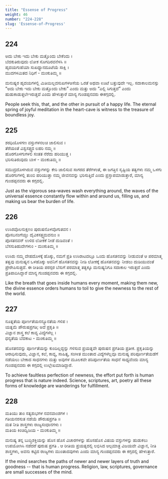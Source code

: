 ```yaml
---
title: "Essense of Progress"
weight: 46
number: "224-228"
slug: 'Essense-of-Progress'
---
```


## 224
ಅದು ಬೇಕು ಇದು ಬೇಕು ಮತ್ತೊಂದು ಬೇಕೆಂದು ।  
ಬೆದಕುತಿರುವುದು ಲೋಕ ಸೊಗದಿರವನೆಳಸಿ ॥  
ಹೃದಯಗುಹೆಯಾ ಸುಖಧ್ಯಾನದೂಟೆಯೆ ಸಾಕ್ಷಿ ।  
ಮುದಗಳಮಿತದ ನಿಧಿಗೆ - ಮಂಕುತಿಮ್ಮ ॥

ಮನುಷ್ಯರ ಹೃದಯಗಳಲ್ಲಿ ಮಿತಿಯಿಲ್ಲದಸುಖಗಳಆಸೆಯ ಒರತೆ ಅಥವಾ ಊಟೆ ಬತ್ತುವುದೇ ಇಲ್ಲ. ಸದಾಕಾಲಮನಸ್ಸು “ಅದು ಬೇಕು ಇದು ಬೇಕು ಮತ್ತೊಂದು ಬೇಕು” ಎಂದು ಮತ್ತು ಅದು “ಎಲ್ಲಿ ಸಿಗುತ್ತದೆ” ಎಂದು ಹುಡುಕಾಡುತ್ತಲೇಇರುತ್ತದೆ ಎಂದು ಹೇಳುತ್ತಾರೆ ಮಾನ್ಯ ಗುಂಡಪ್ಪನವರು ಈಕಗ್ಗದಲ್ಲಿ.

People seek this, that, and the other in pursuit of a happy life. The eternal spring of joyful meditation in the heart-cave is witness to the treasure of boundless joy.

## 225
ಶರಧಿಯೊಳಗಣ ವಸ್ತುಗಳನಲಚಿ ಜಾಲಿಸುವ ।  
ತೆರೆಯಂತೆ ವಿಶ್ವಸತ್ತ್ವದ ಲಹರಿ ನಮ್ಮ ॥  
ಹೊರಗೊಳಗುಗಳಲಿ ಸಂತತ ನೆರೆದು ಹರಿಯುತ್ತ ।  
ಭರಿಸುತಿರುವುದು ಬಾಳ - ಮಂಕುತಿಮ್ಮ ॥

ಸಮುದ್ರದೊಳಗಿರುವ ವಸ್ತುಗಳನ್ನು ಕೇರಿ ಜಾಲಿಸುವ ಸಾಗರದ ತೆರೆಗಳಂತೆ, ಈ ಜಗತ್ತಿನ ಸೃಷ್ಟಿಯ ತತ್ವಗಳು ನಮ್ಮ ಒಳಗು ಹೊರಗುಗಳಲ್ಲಿ ತುಂಬಿ ಹರಿಯುತ್ತಾ ನಮ್ಮ ಜೀವನವನ್ನು ಭರಿಸುತ್ತಿದೆ ಎಂದು ಪ್ರಸ್ತಾಪಮಾಡುತ್ತಾರೆ, ಮಾನ್ಯ ಗುಂಡಪ್ಪನವರು ಈ ಕಗ್ಗದಲ್ಲಿ.

Just as the vigorous sea-waves wash everything around, the waves of the universal essence constantly flow within and around us, filling us, and making us bear the burden of life.

## 226
ಉಸಿರವೊಲನುಕ್ಷಣಂ ಪುರುಷನೊಳವೊಗುತವನ ।  
ಪೊಸಬನಂಗೆಯ್ದು ದೈವಿಕಸತ್ತ್ವಮವನುಂ ॥  
ಪೊಸತನವನ್ ಉಳಿದ ಲೋಕಕೆ ನೀಡೆ ದುಡಿವಂತೆ ।  
ಬೆಸಸುತಿಹುದೇಗಳುಂ  - ಮಂಕುತಿಮ್ಮ ॥

ಉಸಿರು ನಮ್ಮ ದೇಹದೊಳಕ್ಕೆ ಹೊಕ್ಕು, ನಮಗೆ ಪ್ರತಿ ಉಸಿರಾಟದಲ್ಲೂ ಒಂದು ಹೊಸತನವನ್ನು ನೀಡುವಂತೆ ಆ ಪರಮಾತ್ಮ ತತ್ವವು ಮನುಷ್ಯನ ಒಳಹೊಕ್ಕು ಅವನಿಗೆ ಹೊಸತನವನ್ನು ನೀಡಿ ಲೋಕಕ್ಕೆ ಹೊಸತನವನ್ನು ನೀಡಲು ದುಡಿಯುವಂತೆ ಪ್ರೇರೇಪಿಸುತ್ತದೆ. ಈ ರೀತಿಯ ಪರಸ್ಪರ ಬೆಸುಗೆ ಪರಮಾತ್ಮ ತತ್ವಕ್ಕೂ ಮನುಷ್ಯನಿಗೂ ಸದಾಕಾಲ ಇರುತ್ತದೆ ಎಂದು ಪ್ರತಿಪಾದಿಸಿದ್ದಾರೆ ಮಾನ್ಯ ಗುಂಡಪ್ಪನವರು ಈ ಕಗ್ಗದಲ್ಲಿ.

Like the breath that goes inside humans every moment, making them new, the divine essence orders humans to toil to give the newness to the rest of the world.

## 227
ನೂತ್ನತೆಯ ಪೂರ್ಣತೆಯನನ್ಯೂನತೆಯ ಗಳಿಪ ।  
ಯತ್ನಮೆ ಪೌರುಷಪ್ರಗತಿ; ಅದೆ ಪ್ರಕೃತಿ ॥  
ವಿಜ್ಞಾನ ಶಾಸ್ತ್ರ ಕಲೆ ಕಾವ್ಯ ವಿದ್ಯೆಗಳೆಲ್ಲ ।  
ಧನ್ಯತೆಯ ಬೆದಕಾಟ - ಮಂಕುತಿಮ್ಮ ॥

ಹೊಸತನವನ್ನು ಪೂರ್ಣತೆಯನ್ನು ಕುಂದಿಲ್ಲದ್ದನ್ನು ಗಳಿಸುವ ಪ್ರಯತ್ನವೇ ಪುರುಷನ ಪ್ರಗತಿಯ ಪ್ರತೀಕ. ಪ್ರಕೃತಿಯನ್ನು ಆರಾಧಿಸುವುದು, ವಿಜ್ಞಾನ, ಕಲೆ, ಕಾವ್ಯ, ಸಾಹಿತ್ಯ, ಸಂಗೀತ ಮುಂತಾದ ವಿದ್ಯೆಗಳೆಲ್ಲವೂ ಮನುಷ್ಯ ಪರಿಪೂರ್ಣತೆಯಡೆಗೆ ನಡೆಯಲು ಬೇಕಾದ ಸಾಧನಗಳು ಮತ್ತು ಅವುಗಳ ಮೂಲಕವೇ ಪರಿಪೂರ್ಣತೆಯ ಸಾಧನೆ ಸಾಧ್ಯವೆಂದು ಮಾನ್ಯ ಗುಂಡಪ್ಪನವರು ಈ ಕಗ್ಗದಲ್ಲಿ ಉಲ್ಲೇಖಮಾಡಿದ್ದಾರೆ.

To achieve faultless perfection of newness, the effort put forth is human progress that is nature indeed. Science, scriptures, art, poetry all these forms of knowledge are wanderings for fulfillment.

## 228
ಮತಿಯು ತಾಂ ಸತ್ಯಶುಭಗಳ ನವನವಾಂಶಗಳ ।  
ಗತಿಯನರಸುತ ನಡೆಯೆ ಪೌರುಷಪ್ರಗತಿ ॥  
ಮತ ನೀತಿ ಶಾಸ್ತ್ರಗಳು ರಾಜ್ಯಸಂಧಾನಗಳು  ।  
ಮತಿಯ ಕಿಂಚಿದ್ವಿಜಯ - ಮಂಕುತಿಮ್ಮ ॥

ಮನುಷ್ಯ ತನ್ನ ಬುದ್ಧಿಶಕ್ತಿಯನ್ನು ಹೊಸ ಹೊಸ ವಿಚಾರಗಳನ್ನು ಹೊಸಹೊಸ ವಿಷಯ ವಸ್ತುಗಳನ್ನು ಹುಡುಕಲು ಉಪಯೋಗಿಸಿ ನಡೆದರೆ ಪುರುಷ ಪ್ರಗತಿ . ಆ ರೀತಿಯ ಪ್ರಯತ್ನದಲ್ಲಿ ಲಭಿಸಿದ ಅಲ್ಪಮಾತ್ರ ವಿಜಯವೇ ವಿಜ್ಞಾನ, ನೀತಿ ಶಾಸ್ತ್ರಗಳು, ಅವನು ಕಟ್ಟಿದ ರಾಜ್ಯಗಳು ಮುಂತಾದವುಗಳು ಎಂದು ಮಾನ್ಯ ಗುಂಡಪ್ಪನವರು ಈ ಕಗ್ಗದಲ್ಲಿ ಹೇಳುತ್ತಾರೆ.

If the mind searches the paths of newer and newer layers of truth and goodness -- that is human progress. Religion, law, scriptures, governance are small successes of the mind.